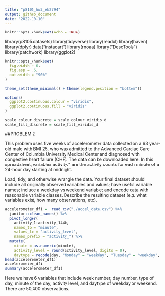 ```yaml
---
title: "p8105_hw3_ek2794"
output: github_document
date: "2022-10-10"
---
```


```r
knitr::opts_chunk$set(echo = TRUE)
```


library(p8105.datasets)
library(tidyverse)
library(readxl)
library(haven)
library(dplyr)
data("instacart")
library(rnoaa)
library("DescTools")
library(patchwork)
library(ggplot2)

```r

knitr::opts_chunk$set(
  fig.width = 6,
  fig.asp = .6,
  out.width = "90%"
)

theme_set(theme_minimal() + theme(legend.position = "bottom"))

options(
  ggplot2.continuous.colour = "viridis",
  ggplot2.continuous.fill = "viridis"
)

scale_colour_discrete = scale_colour_viridis_d
scale_fill_discrete = scale_fill_viridis_d
```

##PROBLEM 2

This problem uses five weeks of accelerometer data collected on a 63 year-old male with BMI 25, who was admitted to the Advanced Cardiac Care Center of Columbia University Medical Center and diagnosed with congestive heart failure (CHF). The data can be downloaded here. In this spreadsheet, variables activity.* are the activity counts for each minute of a 24-hour day starting at midnight.

Load, tidy, and otherwise wrangle the data. Your final dataset should include all originally observed variables and values; have useful variable names; include a weekday vs weekend variable; and encode data with reasonable variable classes. Describe the resulting dataset (e.g. what variables exist, how many observations, etc).


```r
accelerometer_df1 =  read_csv("./accel_data.csv") %>%
  janitor::clean_names() %>%
  pivot_longer(
    activity_1:activity_1440,
    names_to = "minute",
    values_to = "activity_level",
    names_prefix = "activity_") %>%
  mutate(
    minute = as.numeric(minute),
    activity_level = round(activity_level, digits = 0),
    daytype = recode(day, "Monday" = "weekday", "Tuesday" = "weekday", "Wednesday" = "weekday", "Thursday" = "weekday", "Friday" = "weekday", "Saturday" = "weekend", "Sunday" = "weekend"))
head(accelerometer_df1)
accelerometer_df1
summary(accelerometer_df1)
```


Here we have 6 variables that include week number, day number, type of day, minute of the day, activity level, and daytype of weekday or weekend. There are 50,400 observations.



